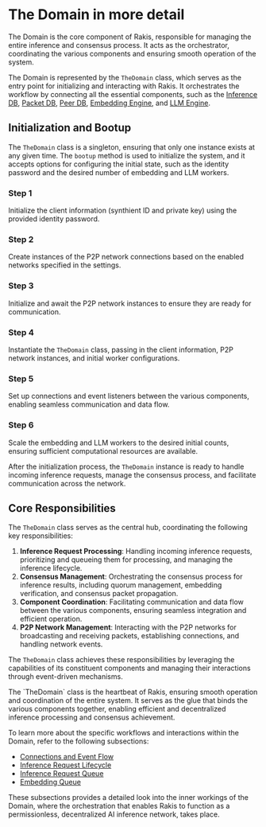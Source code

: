 
# The Domain in more detail

The Domain is the core component of Rakis, responsible for managing the entire inference and consensus process. It acts as the orchestrator, coordinating the various components and ensuring smooth operation of the system.

The Domain is represented by the `TheDomain` class, which serves as the entry point for initializing and interacting with Rakis. It orchestrates the workflow by connecting all the essential components, such as the [Inference DB](/inference-db), [Packet DB](/packet-db), [Peer DB](/peer-db), [Embedding Engine](/embedding-engine), and [LLM Engine](/llm-engine).

## Initialization and Bootup

The `TheDomain` class is a singleton, ensuring that only one instance exists at any given time. The `bootup` method is used to initialize the system, and it accepts options for configuring the initial state, such as the identity password and the desired number of embedding and LLM workers.

<Steps>

### Step 1

Initialize the client information (synthient ID and private key) using the provided identity password.

### Step 2

Create instances of the P2P network connections based on the enabled networks specified in the settings.

### Step 3 

Initialize and await the P2P network instances to ensure they are ready for communication.

### Step 4

Instantiate the `TheDomain` class, passing in the client information, P2P network instances, and initial worker configurations.

### Step 5

Set up connections and event listeners between the various components, enabling seamless communication and data flow.

### Step 6

Scale the embedding and LLM workers to the desired initial counts, ensuring sufficient computational resources are available.

</Steps>

After the initialization process, the `TheDomain` instance is ready to handle incoming inference requests, manage the consensus process, and facilitate communication across the network.

## Core Responsibilities

The `TheDomain` class serves as the central hub, coordinating the following key responsibilities:

1. **Inference Request Processing**: Handling incoming inference requests, prioritizing and queueing them for processing, and managing the inference lifecycle.
2. **Consensus Management**: Orchestrating the consensus process for inference results, including quorum management, embedding verification, and consensus packet propagation.
3. **Component Coordination**: Facilitating communication and data flow between the various components, ensuring seamless integration and efficient operation.
4. **P2P Network Management**: Interacting with the P2P networks for broadcasting and receiving packets, establishing connections, and handling network events.

The `TheDomain` class achieves these responsibilities by leveraging the capabilities of its constituent components and managing their interactions through event-driven mechanisms.

<Callout>
The `TheDomain` class is the heartbeat of Rakis, ensuring smooth operation and coordination of the entire system. It serves as the glue that binds the various components together, enabling efficient and decentralized inference processing and consensus achievement.
</Callout>

To learn more about the specific workflows and interactions within the Domain, refer to the following subsections:

- [Connections and Event Flow](/the-domain/the-domain-connections)
- [Inference Request Lifecycle](/the-domain/the-domain-inference-request-lifecycle)
- [Inference Request Queue](/the-domain/the-domain-inference-request-queue)
- [Embedding Queue](/the-domain/the-domain-embedding-queue)

These subsections provides a detailed look into the inner workings of the Domain, where the orchestration that enables Rakis to function as a permissionless, decentralized AI inference network, takes place.
